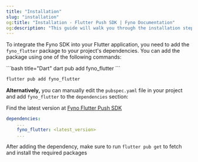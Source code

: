 ```yaml
---
title: "Installation"
slug: "installation"
og:title: "Installation - Flutter Push SDK | Fyno Documentation"
og:description: "This guide will walk you through the installation steps required to get your app ready for push notifications."
---
```


To integrate the Fyno SDK into your Flutter application, you need to add the `fyno_flutter` package to your project's dependencies. You can add the package using one of the following commands:

<CodeBlocks>
```bash title="Dart"
dart pub add fyno_flutter
```

```bash title="Flutter"
flutter pub add fyno_flutter
```

</CodeBlocks>

**Alternatively,** you can manually edit the `pubspec.yaml` file in your project and add `fyno_flutter` to the `dependencies` section:

Find the latest version at [Fyno Flutter Push SDK](https://pub.dev/packages/fyno_flutter)

```yaml title="pubspec.yaml"
dependencies:
    ...
    fyno_flutter: <latest_version>
    ...
```

After adding the dependency, make sure to run `flutter pub get` to fetch and install the required packages
